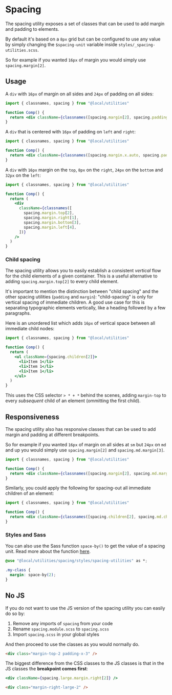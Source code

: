 
<Meta title="utilities/spacing" />

# Spacing

The spacing utility exposes a set of classes that can be used to add margin and padding to elements.

By default it's based on a `8px` grid but can be configured to use any value by simply changing the `$spacing-unit` variable inside `styles/_spacing-utilities.scss`.

So for example if you wanted `16px` of margin you would simply use `spacing.margin[2]`.

## Usage

A `div` with `16px` of margin on all sides and `24px` of padding on all sides:

```jsx
import { classnames, spacing } from "@local/utilities"

function Comp() {
  return <div className={classnames([spacing.margin[2], spacing.padding[3]])} />
}
```

A `div` that is centered with `16px` of padding on `left` and `right`:

```jsx
import { classnames, spacing } from "@local/utilities"

function Comp() {
  return <div className={classnames([spacing.margin.x.auto, spacing.padding.x[2]])} />
}
```

A `div` with `16px` margin on the `top`, `8px` on the `right`, `24px` on the `bottom` and `32px` on the `left`:

```jsx
import { classnames, spacing } from "@local/utilities"

function Comp() {
  return (
    <div
      className={classnames([
        spacing.margin.top[2],
        spacing.margin.right[1],
        spacing.margin.bottom[3],
        spacing.margin.left[4],
      ])}
    />
  )
}
```

### Child spacing

The spacing utility allows you to easily establish a consistent _vertical_ flow for the child elements of a given container. This is a useful alternative to adding `spacing.margin.top[2]` to every child element.

It's important to mention the distinction between "child spacing" and the other spacing utilities (`padding` and `margin`): "child-spacing" is only for vertical spacing of immediate children. A good use case for this is separating typographic elements vertically, like a heading followed by a few paragraphs.

Here is an unordered list which adds `16px` of vertical space between all immediate child nodes:

```jsx
import { classnames, spacing } from "@local/utilities"

function Comp() {
  return (
    <ul className={spacing.children[2]}>
      <li>Item 1</li>
      <li>Item 1</li>
      <li>Item 1</li>
    </ul>
  )
}
```

This uses the CSS selector `> * + *` behind the scenes, adding `margin-top` to every _subsequent_ child of an element (ommitting the first child).

## Responsiveness

The spacing utility also has responsive classes that can be used to add margin and padding at different breakpoints.

So for example if you wanted `16px` of margin on all sides at `sm` but `24px` on `md` and up you would simply use `spacing.margin[2]` and `spacing.md.margin[3]`.

```jsx
import { classnames, spacing } from "@local/utilities"

function Comp() {
  return <div className={classnames([spacing.margin[2], spacing.md.margin[3]])} />
}
```

Similarly, you could apply the following for spacing-out all immediate children of an element:

```jsx
import { classnames, spacing } from "@local/utilities"

function Comp() {
  return <div className={classnames([spacing.children[2], spacing.md.children[3]])} />
}
```

### Styles and Sass

You can also use the Sass function `space-by()` to get the value of a spacing unit.
Read more about the function [here](/docs/utilities-spacing-styles-spacing-utilities--overview).

```css
@use "@local/utilities/spacing/styles/spacing-utilities" as *;

.my-class {
  margin: space-by(2);
}
```

## No JS

If you do not want to use the JS version of the spacing utility you can easily do so by:

1. Remove any imports of `spacing` from your code
2. Rename `spacing.module.scss` to `spacing.scss`
3. Import `spacing.scss` in your global styles

And then proceed to use the classes as you would normally do.

```html
<div class="margin-top-2 padding-x-3" />
```

The biggest difference from the CSS classes to the JS classes is that in the JS classes the **breakpoint comes first**:

```jsx
<div className={spacing.large.margin.right[2]} />
```

```html
<div class="margin-right-large-2" />
```
